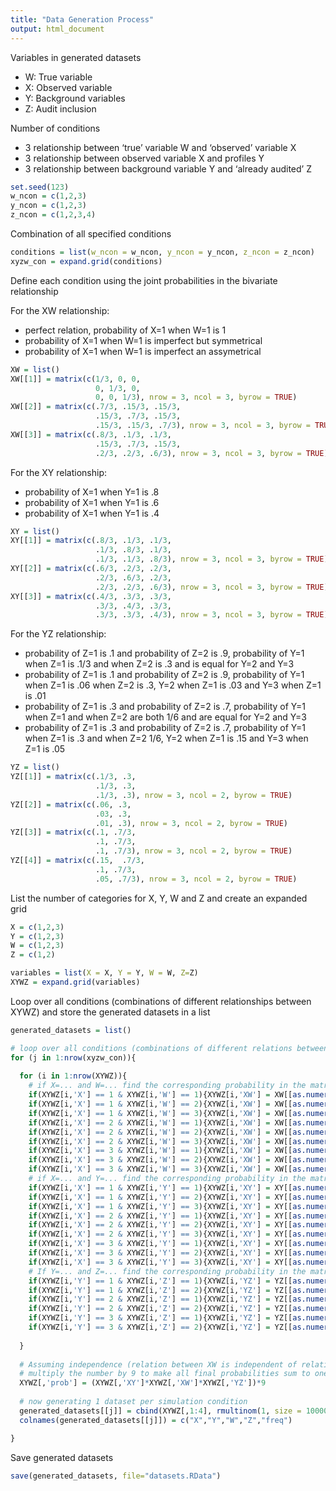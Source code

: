 ```yaml
---
title: "Data Generation Process"
output: html_document
---
```


Variables in generated datasets

* W: True variable
* X: Observed variable
* Y: Background variables
* Z: Audit inclusion

Number of conditions

* 3 relationship between 'true' variable W and 'observed' variable X
* 3 relationship between observed variable X and profiles Y
* 3 relationship between background variable Y and 'already audited' Z 


```r
set.seed(123)
w_ncon = c(1,2,3)
y_ncon = c(1,2,3)
z_ncon = c(1,2,3,4)
```

Combination of all specified conditions
```r
conditions = list(w_ncon = w_ncon, y_ncon = y_ncon, z_ncon = z_ncon)
xyzw_con = expand.grid(conditions)
```

Define each condition using the joint probabilities in the bivariate relationship

For the XW relationship: 

* perfect relation, probability of X=1 when W=1 is 1
* probability of X=1 when W=1 is imperfect but symmetrical
* probability of X=1 when W=1 is imperfect an assymetrical

```r
XW = list()
XW[[1]] = matrix(c(1/3, 0, 0, 
                   0, 1/3, 0,
                   0, 0, 1/3), nrow = 3, ncol = 3, byrow = TRUE)
XW[[2]] = matrix(c(.7/3, .15/3, .15/3, 
                   .15/3, .7/3, .15/3,
                   .15/3, .15/3, .7/3), nrow = 3, ncol = 3, byrow = TRUE)
XW[[3]] = matrix(c(.8/3, .1/3, .1/3, 
                   .15/3, .7/3, .15/3,
                   .2/3, .2/3, .6/3), nrow = 3, ncol = 3, byrow = TRUE)
``` 

For the XY relationship:

* probability of X=1 when Y=1 is .8
* probability of X=1 when Y=1 is .6
* probability of X=1 when Y=1 is .4

```r
XY = list()
XY[[1]] = matrix(c(.8/3, .1/3, .1/3, 
                   .1/3, .8/3, .1/3,
                   .1/3, .1/3, .8/3), nrow = 3, ncol = 3, byrow = TRUE)
XY[[2]] = matrix(c(.6/3, .2/3, .2/3, 
                   .2/3, .6/3, .2/3,
                   .2/3, .2/3, .6/3), nrow = 3, ncol = 3, byrow = TRUE)
XY[[3]] = matrix(c(.4/3, .3/3, .3/3, 
                   .3/3, .4/3, .3/3,
                   .3/3, .3/3, .4/3), nrow = 3, ncol = 3, byrow = TRUE)
```

For the YZ relationship:

* probability of Z=1 is .1 and probability of Z=2 is .9, probability of Y=1 when Z=1 is .1/3 and when Z=2 is .3 and is equal for Y=2 and Y=3
* probability of Z=1 is .1 and probability of Z=2 is .9, probability of Y=1 when Z=1 is .06 when Z=2 is .3, Y=2 when Z=1 is .03 and Y=3 when Z=1 is .01
* probability of Z=1 is .3 and probability of Z=2 is .7, probability of Y=1 when Z=1 and when Z=2 are both 1/6 and are equal for Y=2 and Y=3
* probability of Z=1 is .3 and probability of Z=2 is .7, probability of Y=1 when Z=1 is .3 and when Z=2 1/6, Y=2 when Z=1 is .15 and Y=3 when Z=1 is .05

```r
YZ = list()
YZ[[1]] = matrix(c(.1/3, .3, 
                   .1/3, .3,
                   .1/3, .3), nrow = 3, ncol = 2, byrow = TRUE)
YZ[[2]] = matrix(c(.06, .3, 
                   .03, .3,
                   .01, .3), nrow = 3, ncol = 2, byrow = TRUE)
YZ[[3]] = matrix(c(.1, .7/3, 
                   .1, .7/3,
                   .1, .7/3), nrow = 3, ncol = 2, byrow = TRUE)
YZ[[4]] = matrix(c(.15,  .7/3, 
                   .1, .7/3,
                   .05, .7/3), nrow = 3, ncol = 2, byrow = TRUE)
```

List the number of categories for X, Y, W and Z and create an expanded grid

```r
X = c(1,2,3)
Y = c(1,2,3)
W = c(1,2,3)
Z = c(1,2)

variables = list(X = X, Y = Y, W = W, Z=Z)
XYWZ = expand.grid(variables)
```

Loop over all conditions (combinations of different relationships between XYWZ) and store the generated datasets in a list

```r
generated_datasets = list()

# loop over all conditions (combinations of different relations between X Y W Z )
for (j in 1:nrow(xyzw_con)){
  
  for (i in 1:nrow(XYWZ)){
    # if X=... and W=... find the corresponding probability in the matrix XW
    if(XYWZ[i,'X'] == 1 & XYWZ[i,'W'] == 1){XYWZ[i,'XW'] = XW[[as.numeric(paste0(xyzw_con[j,1]))]][1,1]}
    if(XYWZ[i,'X'] == 1 & XYWZ[i,'W'] == 2){XYWZ[i,'XW'] = XW[[as.numeric(paste0(xyzw_con[j,1]))]][1,2]}
    if(XYWZ[i,'X'] == 1 & XYWZ[i,'W'] == 3){XYWZ[i,'XW'] = XW[[as.numeric(paste0(xyzw_con[j,1]))]][1,3]}
    if(XYWZ[i,'X'] == 2 & XYWZ[i,'W'] == 1){XYWZ[i,'XW'] = XW[[as.numeric(paste0(xyzw_con[j,1]))]][2,1]}
    if(XYWZ[i,'X'] == 2 & XYWZ[i,'W'] == 2){XYWZ[i,'XW'] = XW[[as.numeric(paste0(xyzw_con[j,1]))]][2,2]}
    if(XYWZ[i,'X'] == 2 & XYWZ[i,'W'] == 3){XYWZ[i,'XW'] = XW[[as.numeric(paste0(xyzw_con[j,1]))]][2,3]}
    if(XYWZ[i,'X'] == 3 & XYWZ[i,'W'] == 1){XYWZ[i,'XW'] = XW[[as.numeric(paste0(xyzw_con[j,1]))]][3,1]}
    if(XYWZ[i,'X'] == 3 & XYWZ[i,'W'] == 2){XYWZ[i,'XW'] = XW[[as.numeric(paste0(xyzw_con[j,1]))]][3,2]}
    if(XYWZ[i,'X'] == 3 & XYWZ[i,'W'] == 3){XYWZ[i,'XW'] = XW[[as.numeric(paste0(xyzw_con[j,1]))]][3,3]}
    # if X=... and Y=... find the corresponding probability in the matrix XY
    if(XYWZ[i,'X'] == 1 & XYWZ[i,'Y'] == 1){XYWZ[i,'XY'] = XY[[as.numeric(paste0(xyzw_con[j,2]))]][1,1]}
    if(XYWZ[i,'X'] == 1 & XYWZ[i,'Y'] == 2){XYWZ[i,'XY'] = XY[[as.numeric(paste0(xyzw_con[j,2]))]][1,2]}
    if(XYWZ[i,'X'] == 1 & XYWZ[i,'Y'] == 3){XYWZ[i,'XY'] = XY[[as.numeric(paste0(xyzw_con[j,2]))]][1,3]}
    if(XYWZ[i,'X'] == 2 & XYWZ[i,'Y'] == 1){XYWZ[i,'XY'] = XY[[as.numeric(paste0(xyzw_con[j,2]))]][2,1]}
    if(XYWZ[i,'X'] == 2 & XYWZ[i,'Y'] == 2){XYWZ[i,'XY'] = XY[[as.numeric(paste0(xyzw_con[j,2]))]][2,2]}
    if(XYWZ[i,'X'] == 2 & XYWZ[i,'Y'] == 3){XYWZ[i,'XY'] = XY[[as.numeric(paste0(xyzw_con[j,2]))]][2,3]}
    if(XYWZ[i,'X'] == 3 & XYWZ[i,'Y'] == 1){XYWZ[i,'XY'] = XY[[as.numeric(paste0(xyzw_con[j,2]))]][3,1]}
    if(XYWZ[i,'X'] == 3 & XYWZ[i,'Y'] == 2){XYWZ[i,'XY'] = XY[[as.numeric(paste0(xyzw_con[j,2]))]][3,2]}
    if(XYWZ[i,'X'] == 3 & XYWZ[i,'Y'] == 3){XYWZ[i,'XY'] = XY[[as.numeric(paste0(xyzw_con[j,2]))]][3,3]}
    # If Y=... and Z=... find the corresponding probability in the matrix YZ
    if(XYWZ[i,'Y'] == 1 & XYWZ[i,'Z'] == 1){XYWZ[i,'YZ'] = YZ[[as.numeric(paste0(xyzw_con[j,3]))]][1,1]}
    if(XYWZ[i,'Y'] == 1 & XYWZ[i,'Z'] == 2){XYWZ[i,'YZ'] = YZ[[as.numeric(paste0(xyzw_con[j,3]))]][1,2]}
    if(XYWZ[i,'Y'] == 2 & XYWZ[i,'Z'] == 1){XYWZ[i,'YZ'] = YZ[[as.numeric(paste0(xyzw_con[j,3]))]][2,1]}
    if(XYWZ[i,'Y'] == 2 & XYWZ[i,'Z'] == 2){XYWZ[i,'YZ'] = YZ[[as.numeric(paste0(xyzw_con[j,3]))]][2,2]}
    if(XYWZ[i,'Y'] == 3 & XYWZ[i,'Z'] == 1){XYWZ[i,'YZ'] = YZ[[as.numeric(paste0(xyzw_con[j,3]))]][3,1]}
    if(XYWZ[i,'Y'] == 3 & XYWZ[i,'Z'] == 2){XYWZ[i,'YZ'] = YZ[[as.numeric(paste0(xyzw_con[j,3]))]][3,2]}
    
  }
  
  # Assuming independence (relation between XW is independent of relation XY and YZ, we multiply the 3 probabilities
  # multiply the number by 9 to make all final probabilities sum to one)
  XYWZ[,'prob'] = (XYWZ[,'XY']*XYWZ[,'XW']*XYWZ[,'YZ'])*9
  
  # now generating 1 dataset per simulation condition
  generated_datasets[[j]] = cbind(XYWZ[,1:4], rmultinom(1, size = 10000, prob = XYWZ[,'prob']))
  colnames(generated_datasets[[j]]) = c("X","Y","W","Z","freq")

}
```

Save generated datasets
```r
save(generated_datasets, file="datasets.RData")
```